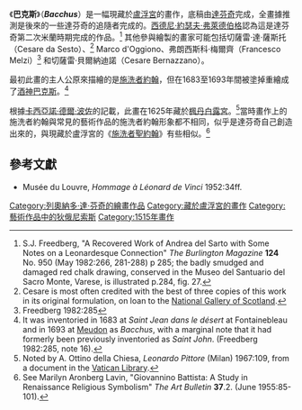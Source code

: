 {{Infobox Artwork
  | bgcolour      = #EEDD82
  | image_file    = Bacchus_(painting).jpg
  | title         = Bacchus
  | artist        = [[達芬奇|達芬奇]]的工作室
  | year          = 1510–1515
  | type          = 胡桃木板上的[[油畫|油畫]]，後來被轉移到帆布上
  | height_metric = 177
  | width_metric  = 115
  | metric_unit   = cm
  | imperial_unit = in
  | city          = [[巴黎|巴黎]]
  | museum        = [[盧浮宮|盧浮宮]]
}}

《'''巴克斯'''》（'''''Bacchus'''''）是一幅現藏於[[盧浮宮|盧浮宮]]的畫作，底稿由[[達芬奇|達芬奇]]完成，全畫據推測是後來的一些達芬奇的追隨者完成的。[[西德尼·約瑟夫·弗萊德伯格|西德尼·約瑟夫·弗萊德伯格]]認為這是達芬奇第二次米蘭時期完成的作品。<ref>S.J. Freedberg, "A Recovered Work of Andrea del Sarto with Some Notes on a Leonardesque Connection" ''The Burlington Magazine'' '''124''' No. 950 (May 1982:266, 281-288) p 285; the badly smudged and damaged red chalk drawing, conserved in the Museo del Santuario del Sacro Monte, Varese, is illustrated p.284, fig. 27.</ref> 其他參與繪製的畫家可能包括切薩雷·達·薩斯托（Cesare da Sesto）、<ref>Cesare is most often credited with the best of three copies of this work in its original formulation, on loan to the [[蘇格蘭國家美術館|National Gallery of Scotland]].</ref> Marco d'Oggiono、弗朗西斯科·梅爾齊（Francesco Melzi）<ref>Freedberg 1982:285</ref> 和切薩雷·貝爾納迪諾（Cesare Bernazzano）。

最初此畫的主人公原來描繪的是[[施洗者約翰|施洗者約翰]]，但在1683至1693年間被塗掉重繪成了[[狄俄尼索斯|酒神巴克斯]]。<ref>It was inventoried in 1683 at ''Saint Jean dans le désert'' at Fontainebleau and in 1693 at [[Château_de_Meudon|Meudon]] as ''Bacchus'', with a marginal note that it had formerly been previously inventoried as ''Saint John''. (Freedberg 1982:285, note 16).</ref>   

根據[[卡西亞諾·德爾·波佐|卡西亞諾·德爾·波佐]]的記載，此畫在1625年藏於[[楓丹白露宮|楓丹白露宮]]。<ref>Noted by A. Ottino della Chiesa, ''Leonardo Pittore'' (Milan) 1967:109, from a document in the [[梵蒂岡博物館|Vatican Library]].</ref>當時畫作上的施洗者約翰與常見的藝術作品的施洗者約翰形象都不相同，似乎是達芬奇自己創造出來的，與現藏於盧浮宮的《[[施洗者聖約翰_(達芬奇)|施洗者聖約翰]]》有些相似。<ref>See Marilyn Aronberg Lavin, "Giovannino Battista: A Study in Renaissance Religious Symbolism" ''The Art Bulletin'' '''37'''.2. (June 1955:85-101).</ref>

==參考文獻==
{{reflist|2}}

*Musée du Louvre, ''Hommage à Léonard de Vinci'' 1952:34ff.

{{列奧納多·達·芬奇}}

[[Category:列奧納多·達·芬奇的繪畫作品|Category:列奧納多·達·芬奇的繪畫作品]]
[[Category:藏於盧浮宮的畫作|Category:藏於盧浮宮的畫作]]
[[Category:藝術作品中的狄俄尼索斯|Category:藝術作品中的狄俄尼索斯]]
[[Category:1515年畫作|Category:1515年畫作]]